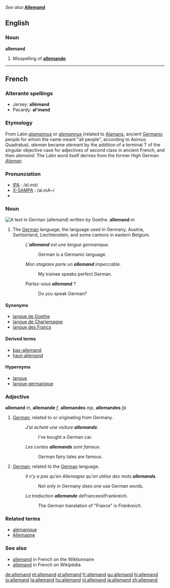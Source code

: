 ''See also'' '''[[Allemand]]'''

==English==

===Noun===
'''allemand'''
# Misspelling of '''[[allemande]]'''.

----

==French==
===Alterante spellings===
* Jersey: '''allémand'''
* Pacardy: '''al'mand'''

===Etymology===
From Latin ''[[alamannus]]'' or ''[[alemannus]]'' (related to [[Alaman]]s, ancient [[Germanic]] people for whom the name meant "all people", according to Asinius Quadratus). ''aleman'' became ''alemant'' by the addition of a terminal T of the singular objective case for adjectives of second class in ancient French, and then ''alemand''. The Latin word itself derives from the former High German ''[[Alaman]]''.

===Pronunciation===
*[[IPA]] : /al.mɑ̃/
*[[X-SAMPA]] : /al.mA~/
*{{audio|fr-allemand-fr FR-Paris.ogg|Audio (Parisian)}}

===Noun===
[[Image:Goethe Faust Opening Fraktur 20052706.jpg|thumb|A text in German ('''allemand''') written by Goethe.]]
'''allemand''' ''m''

# The [[German]] language; the language used in Germany, Austria, Switzerland, Liechtenstein, and some cantons in eastern Belgium.
#: ''L’'''allemand''' est une langue germanique.''
#:: German is a Germanic language.
#: ''Mon stagiaire parle un '''allemand''' impeccable.''
#:: My trainee speaks perfect German.
#: ''Parlez-vous '''allemand''' ?''
#:: Do you speak German?

====Synonyms====
* [[langue de Goethe]]
* [[langue de Charlemagne]]
* [[langue des Francs]]

====Derived terms====
* [[bas-allemand]]
* [[haut-allemand]]

====Hypernyms====
* [[langue]]
* [[langue germanique]]

===Adjective===
'''allemand''' ''m'', '''allemande''' ''f'', '''allemandes''' ''mp'', '''allemandes''' ''fp''

# [[German]]; related to or originating from Germany.
#: ''J’ai acheté une voiture '''allemande'''.''
#:: I've bought a German car.
#: ''Les contes '''allemands''' sont fameux.''
#:: German fairy tales are famous.
# [[German]]; related to the [[German]] language.
#: ''Il n’y a pas qu’en Allemagne qu’on utilise des mots '''allemands'''.''
#:: Not only in Germany does one use German words.
#: ''La traduction '''allemande''' de ''France'' est ''Frankreich''.''
#:: The German translation of "France" is ''Frankreich''.

===Related terms===
*[[alémanique]]
*[[Allemagne]]

===See also===
* [http://fr.wiktionary.org/wiki/allemand allemand] in French on the Wiktionnaire
* [http://fr.wikipedia.org/wiki/Allemand allemand] in French on Wikipédia

[[de:allemand]]
[[et:allemand]]
[[el:allemand]]
[[fr:allemand]]
[[gu:allemand]]
[[hi:allemand]]
[[io:allemand]]
[[la:allemand]]
[[hu:allemand]]
[[nl:allemand]]
[[ja:allemand]]
[[zh:allemand]]